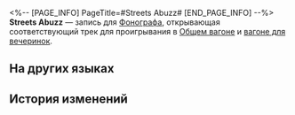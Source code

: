 <%-- [PAGE_INFO]
PageTitle=#Streets Abuzz#
[END_PAGE_INFO] --%>
{{Предмет Инфобокс
|id          = 210114
|Изображение = Предмет Streets Abuzz.png
|Тип         = Запись
|Инвентарь   = Ценные предметы
|Редкость    = 3
|Эффект      = 
|Описание    = Запись, которую можно воспроизвести на фонографе экспресса. Это может быть случайное приобретение или подарок от кого-то другого. Когда играет музыка, всплывают самые разные воспоминания: улыбки, встречи, прикосновения и волнение битвы. Может быть, поэтому, даже несмотря на стремительный прогресс общества, люди всё ещё собирают записи.<br />Текущая запись содержит трек Streets Abuzz.
}}
{{Описание|''Люди останутся в памяти этой ледяной планеты, только зажигая пляшущее пламя.''}}
'''Streets Abuzz''' — запись для [[Фонограф]]а, открывающая соответствующий трек для проигрывания в [[Общий вагон|Общем вагоне]] и [[Вагон для вечеринок|вагоне для вечеринок]].

==На других языках==
{{На других языках
|en   = "Streets Abuzz"
|zhs  = 《喧哗》
|zht  = 〈喧嘩〉
|ja   = 『喧噪』
|ko   = ≪시끌벅적≫
|es   = Calles bulliciosas
|fr   = «&nbsp;Streets Abuzz&nbsp;»
|ru   = Streets Abuzz
|th   = "Streets Abuzz"
|vi   = "Huyên Náo"
|de   = „Getöse“
|id   = "Streets Abuzz"
|pt   = "Streets Abuzz"
}}

==История изменений==
{{История изменений|3.5}}